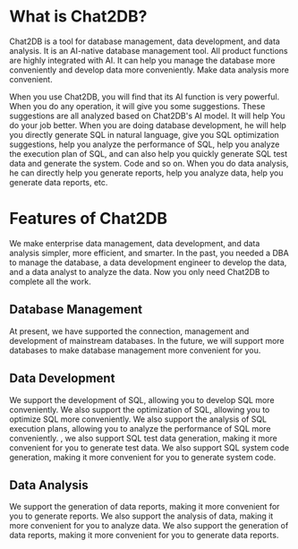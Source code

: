 # What is Chat2DB?
Chat2DB is a tool for database management, data development, and data analysis. It is an AI-native database management tool. All product functions are highly integrated with AI. It can help you manage the database more conveniently and develop data more conveniently. Make data analysis more convenient.

When you use Chat2DB, you will find that its AI function is very powerful. When you do any operation, it will give you some suggestions. These suggestions are all analyzed based on Chat2DB's AI model. It will help You do your job better.
When you are doing database development, he will help you directly generate SQL in natural language, give you SQL optimization suggestions, help you analyze the performance of SQL, help you analyze the execution plan of SQL, and can also help you quickly generate SQL test data and generate the system. Code and so on. When you do data analysis, he can directly help you generate reports, help you analyze data, help you generate data reports, etc.

# Features of Chat2DB

We make enterprise data management, data development, and data analysis simpler, more efficient, and smarter. In the past, you needed a DBA to manage the database, a data development engineer to develop the data, and a data analyst to analyze the data. Now you only need Chat2DB to complete all the work.

## Database Management
At present, we have supported the connection, management and development of mainstream databases. In the future, we will support more databases to make database management more convenient for you.

## Data Development
We support the development of SQL, allowing you to develop SQL more conveniently. We also support the optimization of SQL, allowing you to optimize SQL more conveniently. We also support the analysis of SQL execution plans, allowing you to analyze the performance of SQL more conveniently. , we also support SQL test data generation, making it more convenient for you to generate test data. We also support SQL system code generation, making it more convenient for you to generate system code.

## Data Analysis
We support the generation of data reports, making it more convenient for you to generate reports. We also support the analysis of data, making it more convenient for you to analyze data. We also support the generation of data reports, making it more convenient for you to generate data reports.